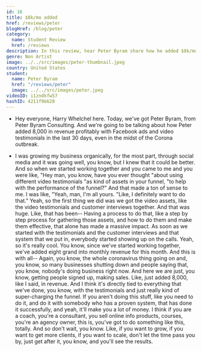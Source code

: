 ```yaml
---
id: 16
title: $8k/mo added
href: /reviews/peter
blogHref: /blog/peter
category:
  name: Student Review
  href: /reviews
description: In this review, hear Peter Byram share how he added $8k/mo in sales in less than 30 days helping wedding photographers and videographers get more clients.
genre: Non Artist
image: ../../src/images/peter-thumbnail.jpeg
country: United States
student:
  name: Peter Byram
  href: "/reviews/peter"
  image: ../../src/images/peter.jpeg
videoID: i1zndkfw57
hashID: 4211f9b620
---
```


- Hey everyone, Harry Whelchel here. Today, we've got Peter Byram, from Peter Byram Consulting. And we're going to be talking about how Peter added 8,000 in revenue profitably with Facebook ads and video testimonials in the last 30 days, even in the midst of the Corona outbreak.

- I was growing my business organically, for the most part, through social media and it was going well, you know, but I knew that it could be better. And so when we started working together and you came to me and you were like, "Hey man, you know, have you ever thought "about using different video testimonials "as kind of assets in your funnel, "to help with the performance of the funnel?" And that made a ton of sense to me. I was like, "Yeah, man, I'm all yours. "Like, I definitely want to do that." Yeah, so the first thing we did was we got the video assets, like the video testimonials and customer interviews together. And that was huge. Like, that has been-- Having a process to do that, like a step by step process for gathering those assets, and how to do them and make them effective, that alone has made a massive impact. As soon as we started with the testimonials and the customer interviews and that system that we put in, everybody started showing up on the calls. Yeah, so it's really cool. You know, since we've started working together, we've added eight grand into monthly revenue for this month. And this is with all-- Again, you know, the whole coronavirus thing going on and, you know, so many businesses shutting down and people saying that, you know, nobody's doing business right now. And here we are just, you know, getting people signed up, making sales. Like, just added 8,000, like I said, in revenue. And I think it's directly tied to everything that we've done, you know, with the testimonials and just really kind of super-charging the funnel. If you aren't doing this stuff, like you need to do it, and do it with somebody who has a proven system, that has done it successfully, and yeah, it'll make you a lot of money. I think if you are a coach, you're a consultant, you sell online info products, courses, you're an agency owner, this is, you've got to do something like this, totally. And so don't wait, you know. Like, if you want to grow, if you want to get more clients, if you want to scale, don't let the time pass you by, just get after it, you know, and you'll see the results.
